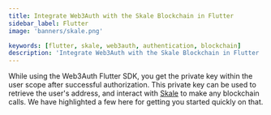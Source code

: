 ```yaml
---
title: Integrate Web3Auth with the Skale Blockchain in Flutter
sidebar_label: Flutter
image: 'banners/skale.png'

keywords: [flutter, skale, web3auth, authentication, blockchain]
description: 'Integrate Web3Auth with the Skale Blockchain in Flutter | Embedded Wallets'
---
```



<SEO
  title="Integrate Web3Auth with the Skale Blockchain in Flutter"
  description="Integrate Web3Auth with the Skale Blockchain in Flutter | Embedded Wallets"
  image="https://web3auth.io/docs/banners/skale.png"
  slug="/embedded-wallets/connect-blockchain/evm/skale/flutter"
/>

While using the Web3Auth Flutter SDK, you get the private key within the user scope after successful authorization. This private key can be used to retrieve the user's address, and interact with [Skale](https://skale.space/) to make any blockchain calls. We have highlighted a few here for getting you started quickly on that.

<EVMInteraction />
